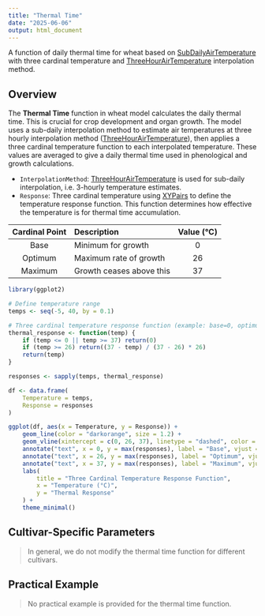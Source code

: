 ```yaml
---
title: "Thermal Time"
date: "2025-06-06"
output: html_document
---
```


A function of daily thermal time for wheat based on [SubDailyAirTemperature](/docs/Models/Functions/SubDailyAirTemperature.qmd) with three cardinal temperature and [ThreeHourAirTemperature](/docs/Models/Functions/ThreeHourAirTemperature.qmd) interpolation method.

## Overview

The **Thermal Time** function in wheat model calculates the daily thermal time. This is crucial for crop development and organ growth. The model uses a sub-daily interpolation method to estimate air temperatures at three hourly interpolation method ([ThreeHourAirTemperature](/docs/Models/Functions/ThreeHourAirTemperature.qmd)), then applies a three cardinal temperature function to each interpolated temperature. These values are averaged to give a daily  thermal time used in phenological and growth calculations.


* `InterpolationMethod`: [ThreeHourAirTemperature](/docs/Models/Functions/ThreeHourAirTemperature.qmd) is used for sub-daily interpolation, i.e. 3-hourly temperature estimates.
* `Response`: Three cardinal temperature using [XYPairs](/docs/Models/Functions/XYPairs.qmd) to define the temperature response function. This function determines how effective the temperature is for thermal time accumulation.

| Cardinal Point | Description                | Value (°C) |
|:--------------:|:--------------------------|:----------:|
| Base           | Minimum for growth         | 0          |
| Optimum        | Maximum rate of growth     | 26         |
| Maximum        | Growth ceases above this   | 37         |

```r
library(ggplot2)

# Define temperature range
temps <- seq(-5, 40, by = 0.1)

# Three cardinal temperature response function (example: base=0, optimum=26, maximum=37)
thermal_response <- function(temp) {
    if (temp <= 0 || temp >= 37) return(0)
    if (temp >= 26) return((37 - temp) / (37 - 26) * 26)
    return(temp)
}

responses <- sapply(temps, thermal_response)

df <- data.frame(
    Temperature = temps,
    Response = responses
)

ggplot(df, aes(x = Temperature, y = Response)) +
    geom_line(color = "darkorange", size = 1.2) +
    geom_vline(xintercept = c(0, 26, 37), linetype = "dashed", color = "grey50") +
    annotate("text", x = 0, y = max(responses), label = "Base", vjust = -0.5, hjust = -0.1, size = 3) +
    annotate("text", x = 26, y = max(responses), label = "Optimum", vjust = -0.5, hjust = 0.5, size = 3) +
    annotate("text", x = 37, y = max(responses), label = "Maximum", vjust = -0.5, hjust = 1.1, size = 3) +
    labs(
        title = "Three Cardinal Temperature Response Function",
        x = "Temperature (°C)",
        y = "Thermal Response"
    ) +
    theme_minimal()

```

## Cultivar-Specific Parameters

> In general, we do not modify the thermal time function for different cultivars. 

## Practical Example

> No practical example is provided for the thermal time function.